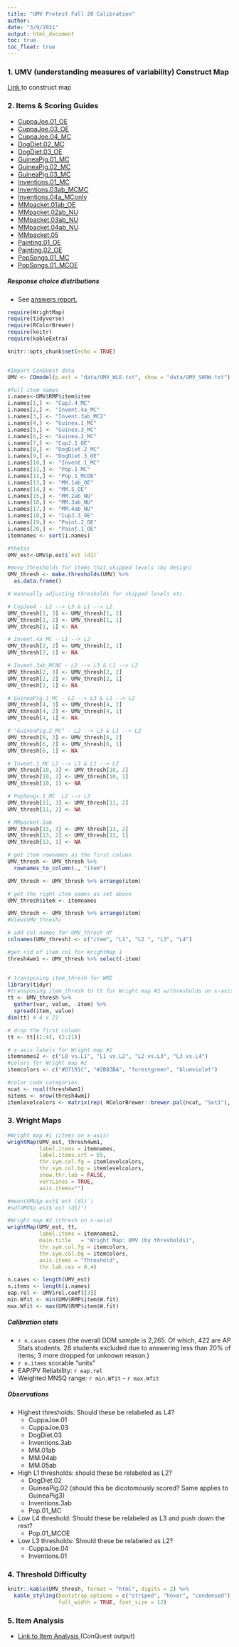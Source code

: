 ```yaml
---
title: "UMV Pretest Fall 20 Calibration"
author: 
date: "3/9/2021"
output: html_document
toc: true
toc_float: true
---
```


### 1. UMV (understanding measures of variability) Construct Map
<a href="https://cr4cradmin.bear-apps.com/constructs/public/HxpdvrHpo2zUj65hjNZXyJuheExFSY" target = "_blank">Link </a> to construct map

### 2. Items & Scoring Guides
* <a href="https://cr4cradmin.bear-apps.com/scoring_guides/public/YYVg87Kjz54mnJHea5jPY872MX68pl" target = "_blank">CuppaJoe.01_OE  </a>
* <a href="https://cr4cradmin.bear-apps.com/scoring_guides/public/8udfxCj6Kmr9Tjd1HVFk9kxXPHP6H8" target = "_blank">CuppaJoe.03_OE  </a>
* <a href="https://cr4cradmin.bear-apps.com/scoring_guides/public/AJKwoSsbWJBhVKPwwLg9hGQWgf65U2" target ="_blank"> CuppaJoe.04_MC </a>
* <a href="https://cr4cradmin.bear-apps.com/scheduled_activities/36/activities/81/scoring_guides/151/score_assignments" target = "_blank">DogDiet.02_MC  </a>
* <a href="https://cr4cradmin.bear-apps.com/scheduled_activities/36/activities/83/scoring_guides/152/score_assignments" target = "_blank">DogDiet.03_OE  </a>
* <a href="https://cr4cradmin.bear-apps.com/scheduled_activities/36/activities/57/scoring_guides/386/score_assignments" target = "_blank">GuineaPig.01_MC  </a>
* <a href="https://cr4cradmin.bear-apps.com/scheduled_activities/36/activities/56/scoring_guides/435/score_assignments" target = "_blank">GuineaPig.02_MC  </a>
* <a href="https://cr4cradmin.bear-apps.com/scheduled_activities/36/activities/82/scoring_guides/434/score_assignments" target = "_blank">GuineaPig.03_MC  </a>
* <a href="https://cr4cradmin.bear-apps.com/scheduled_activities/36/activities/59/scoring_guides/340/score_assignments" target = "_blank">Inventions.01_MC  </a>
* <a href="https://cr4cradmin.bear-apps.com/scheduled_activities/36/activities/58/scoring_guides/373/score_assignments" target = "_blank">Inventions.03ab_MCMC  </a>
* <a href="https://cr4cradmin.bear-apps.com/scheduled_activities/36/activities/58/scoring_guides/342/score_assignments" target = "_blank">Inventions.04a_MConly  </a>
* <a href="https://cr4cradmin.bear-apps.com/scoring_guides/public/5u7fKqr9iksqA4FpON3HlueOVsLRQJ" target = "_blank">MMpacket.01ab_OE  </a>
* <a href="https://cr4cradmin.bear-apps.com/scoring_guides/public/WdBVXbKRbnP6rIq2wG2eYvWJaxugJ4" target = "_blank">MMpacket.02ab_NU  </a>
* <a href="https://cr4cradmin.bear-apps.com/scoring_guides/public/Z5qxNBXMCyS6hGD3eA7JomNeUenWrc" target = "_blank">MMpacket.03ab_NU  </a>
* <a href="https://cr4cradmin.bear-apps.com/scoring_guides/public/ANRqfxKdaNBcLC9RLvMW1621JaxlIW" target = "_blank">MMpacket.04ab_NU  </a>
* <a href="https://cr4cradmin.bear-apps.com/scoring_guides/public/juP7IVJnOooBS6Ij6qZK6MVicGlpAD" target = "_blank">MMpacket.05  </a>
* <a href="https://cr4cradmin.bear-apps.com/scoring_guides/public/iHUxQhsS82uZjjO3iCf1FAVSBWLLyP" target = "_blank">Painting.01_OE  </a>
* <a href="https://cr4cradmin.bear-apps.com/scoring_guides/public/KhXIDs9be4s5tQh1zRO39ajvqPCzG1" target = "_blank">Painting.02_OE  </a>
* <a href="https://cr4cradmin.bear-apps.com/scoring_guides/public/oKLQNB287yJLZ3pRAOoKPSySAc7QK2" target = "_blank">PopSongs.01_MC  </a>
* <a href="https://cr4cradmin.bear-apps.com/scoring_guides/public/fxsegyrwwhlmKuy7QEDdY7CBJ33jJM" target = "_blank">PopSongs.01_MCOE  </a>

##### Response choice distributions
* See <a href="https://cr4cradmin.bear-apps.com/answers_reports?scheduled_activities=36" target = "_blank">answers report.  </a> 

```r
require(WrightMap)
require(tidyverse)
require(RColorBrewer)
require(knitr)
require(kableExtra)

knitr::opts_chunk$set(echo = TRUE)


#Import ConQuest data
UMV <- CQmodel(p.est = "data/UMV_WLE.txt", show = "data/UMV_SHOW.txt")

#full item names
i.names<-UMV$RMP$item$item
i.names[1,] <- "CupJ.4_MC"
i.names[2,] <- "Invent.4a_MC"
i.names[3,] <- "Invent.3ab_MC2"
i.names[4,] <- "Guinea.1_MC"
i.names[5,] <- "Guinea.3_MC"
i.names[6,] <- "Guinea.2_MC"
i.names[7,] <- "CupJ.1_OE"
i.names[8,] <- "DogDiet.2_MC"
i.names[9,] <- "DogDiet.3_OE"
i.names[10,] <- "Invent.1_MC" 
i.names[11,] <- "Pop.1_MC" 
i.names[12,] <- "Pop.1_MCOE" 
i.names[13,] <- "MM.1ab_OE" 
i.names[14,] <- "MM.5_OE" 
i.names[15,] <- "MM.2ab_NU" 
i.names[16,] <- "MM.3ab_NU" 
i.names[17,] <- "MM.4ab_NU"
i.names[18,] <- "CupJ.3_OE" 
i.names[19,] <- "Paint.2_OE" 
i.names[20,] <- "Paint.1_OE"
itemnames <- sort(i.names)

#thetas
UMV_est<-UMV$p.est$`est (d1)`

#move thresholds for items that skipped levels (by design)
UMV_thresh <- make.thresholds(UMV) %>% 
  as.data.frame()

# mannually adjusting thresholds for skipped levels etc.

# CupJoe4 - L2 --> L3 & L1 --> L2
UMV_thresh[1, 3] <- UMV_thresh[1, 2]
UMV_thresh[1, 2] <- UMV_thresh[1, 1]
UMV_thresh[1, 1] <- NA

# Invent.4a_MC - L1 --> L2
UMV_thresh[2, 2] <- UMV_thresh[2, 1]
UMV_thresh[2, 1] <- NA

# Invent.3ab_MCNC - L2 --> L3 & L1 --> L2
UMV_thresh[2, 3] <- UMV_thresh[2, 2]
UMV_thresh[2, 2] <- UMV_thresh[2, 1]
UMV_thresh[2, 1] <- NA

# GuineaPig.1_MC - L2 --> L3 & L1 --> L2
UMV_thresh[4, 3] <- UMV_thresh[4, 2]
UMV_thresh[4, 2] <- UMV_thresh[4, 1]
UMV_thresh[4, 1] <- NA

# "GuineaPig.2_MC" - L2 --> L3 & L1 --> L2
UMV_thresh[6, 3] <- UMV_thresh[6, 2]
UMV_thresh[6, 2] <- UMV_thresh[6, 1]
UMV_thresh[6, 1] <- NA

# Invent.1_MC L2 --> L3 & L1 --> L2
UMV_thresh[10, 3] <- UMV_thresh[10, 2]
UMV_thresh[10, 2] <- UMV_thresh[10, 1]
UMV_thresh[10, 1] <- NA

# PopSongs.1_MC  L2 --> L3
UMV_thresh[11, 3] <- UMV_thresh[11, 2]
UMV_thresh[11, 2] <- NA

# MMpacket.1ab
UMV_thresh[13, 3] <- UMV_thresh[13, 2]
UMV_thresh[13, 2] <- UMV_thresh[13, 1]
UMV_thresh[13, 1] <- NA

# get item rownames as the first column
UMV_thresh <- UMV_thresh %>% 
  rownames_to_column(., "item")

UMV_thresh <- UMV_thresh %>% arrange(item)

# get the right item names as set above
UMV_thresh$item <- itemnames

UMV_thresh <- UMV_thresh %>% arrange(item) 
#View(UMV_thresh)

# add col names for UMV_thresh df
colnames(UMV_thresh) <- c("item", "L1", "L2 ", "L3", "L4")

#get rid of item col for WrightMap 1
thresh4wm1 <- UMV_thresh %>% select(-item)


# transposing item_thresh for WM2
library(tidyr)
#transposing item_thresh to tt for Wright map #2 w/thresholds on x-axis   
tt <- UMV_thresh %>%
  gather(var, value, -item) %>% 
  spread(item, value) 
dim(tt) # 4 x 21

# drop the first column
tt <- tt[(1:4), (2:21)]

# x-axis labels for Wright map #2
itemnames2 <- c("L0 vs.L1", "L1 vs.L2", "L2 vs.L3", "L3 vs.L4")
#colors for Wright map #2
itemcolors <- c("#D7191C", "#2B83BA", "forestgreen", "blueviolet")

#color code categories
ncat <- ncol(thresh4wm1)
nitems <- nrow(thresh4wm1)
itemlevelcolors <- matrix(rep( RColorBrewer::brewer.pal(ncat, "Set1"), nitems), byrow=TRUE, ncol=ncat)

```

### 3. Wright Maps

```r

#Wright map #1 (items on x-axis)
wrightMap(UMV_est, thresh4wm1,
          label.items = itemnames, 
          label.items.srt = 65, 
          thr.sym.col.fg = itemlevelcolors, 
          thr.sym.col.bg = itemlevelcolors,
          show.thr.lab = FALSE,
          vertLines = TRUE,
          axis.items="")

#mean(UMV$p.est$`est (d1)`)
#sd(UMV$p.est$`est (d1)`)

#Wright map #2 (thresh on x-axis)
wrightMap(UMV_est, tt,
          label.items = itemnames2,
          main.title   = "Wright Map: UMV (by thresholds)",
          thr.sym.col.fg = itemcolors,
          thr.sym.col.bg = itemcolors,
          axis.items = "Threshold",
          thr.lab.cex = 0.4)

```

```r
n.cases <- length(UMV_est)
n.items <- length(i.names)
eap.rel <- UMV$rel.coef[[3]]
min.Wfit <- min(UMV$RMP$item$W.fit)
max.Wfit <- max(UMV$RMP$item$W.fit)
```
#####   Calibration stats

*  `r n.cases` cases (the overall DDM sample is 2,265. Of which, 422 are AP Stats students. 28 students excluded due to answering less than 20% of items; 3 more dropped for unknown reason.)
*  `r n.items` scorable "units"
*  EAP/PV Reliability: `r eap.rel`
*  Weighted MNSQ range: `r min.Wfit` - `r max.Wfit`


#####   Observations

* Highest thresholds: Should these be relabeled as L4?
   + CuppaJoe.01
   + CuppaJoe.03
   + DogDiet.03
   + Inventions.3ab
   + MM.01ab
   + MM.04ab
   + MM.05ab
 
* High L1 thresholds: should these be relabeled as L2?
    + DogDiet.02
    + GuineaPig.02 (should this be dicotomously scored? Same applies to GuineaPig3)
    + Inventions.3ab
    + Pop.01_MC

* Low L4 threshold: Should these be relabeled as L3 and push down the rest?
    + Pop.01_MCOE

* Low L3 thresholds: Should these be relabeled as L2?
    + CuppaJoe.04
    + Inventions.01

### 4. Threshold Difficulty
```r

knitr::kable(UMV_thresh, format = "html", digits = 2) %>%
  kable_styling(bootstrap_options = c("striped", "hover", "condensed"),
                full_width = TRUE, font_size = 12)

```

### 5. Item Analysis
* <a href="https://drive.google.com/file/d/1QRlpodAXt9NBtsBO-cHRSWGyaYvv7I1n/view?usp=sharing" target = "_blank">Link to Item Analysis </a> (ConQuest output)   
